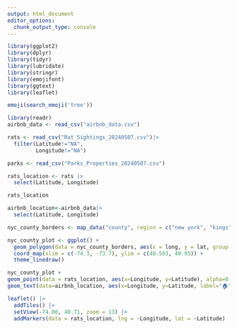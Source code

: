 ```yaml
---
output: html_document
editor_options: 
  chunk_output_type: console
---
```



```r
library(ggplot2)
library(dplyr)
library(tidyr)
library(lubridate)
library(stringr)
library(emojifont)
library(ggtext)
library(leaflet)

emoji(search_emoji('tree'))

```

```r
library(readr)
airbnb_data <- read_csv("airbnb_data.csv")

rats <- read_csv("Rat_Sightings_20240507.csv")|>
  filter(Latitude!="NA",
         Longitude!="NA")

parks <- read_csv("Parks_Properties_20240507.csv")
```

```r
rats_location <- rats |>
  select(Latitude, Longitude) 

rats_location
```

```r
airbnb_location<-airbnb_data|>
  select(Latitude, Longitude)
```


```r
nyc_county_borders <- map_data("county", region = c("new york", "kings", "bronx", "queens", "richmond"))

nyc_county_plot <- ggplot() +
  geom_polygon(data = nyc_county_borders, aes(x = long, y = lat, group = group), fill = "white", color = "black") +
  coord_map(xlim = c(-74.3, -73.7), ylim = c(40.503, 40.95)) +
  theme_linedraw()

nyc_county_plot +
geom_point(data = rats_location, aes(x=Longitude, y=Latitude), alpha=0.5, color="hotpink")+
geom_text(data=airbnb_location, aes(x=Longitude, y=Latitude, label="🏠"))

```

```r
leaflet() |>
  addTiles() |>
  setView(-74.00, 40.71, zoom = 13) |>
  addMarkers(data = rats_location, lng = ~Longitude, lat = ~Latitude)
```
